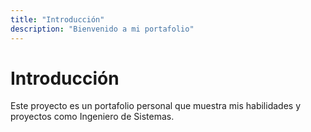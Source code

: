 ```yaml
---
title: "Introducción"
description: "Bienvenido a mi portafolio"
---
```


# Introducción

Este proyecto es un portafolio personal que muestra mis habilidades y proyectos como Ingeniero de Sistemas.